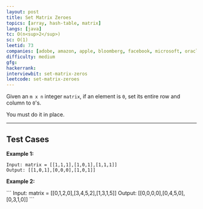 ```yaml
---
layout: post
title: Set Matrix Zeroes
topics: [array, hash-table, matrix]
langs: [java]
tc: O(n<sup>2</sup>)
sc: O(1)
leetid: 73
companies: [adobe, amazon, apple, bloomberg, facebook, microsoft, oracle]
difficulty: medium
gfg: 
hackerrank: 
interviewbit: set-matrix-zeros
leetcode: set-matrix-zeroes
---
```


Given an `m x n` integer `matrix`, if an element is `0`, set its entire row and column to `0`'s.

You must do it in place.

---

## Test Cases

**Example 1:**

<MdxImage src="https://assets.leetcode.com/uploads/2020/08/17/mat1.jpg" alt="image" />

```
Input: matrix = [[1,1,1],[1,0,1],[1,1,1]]
Output: [[1,0,1],[0,0,0],[1,0,1]]
```

**Example 2:**

<MdxImage src="https://assets.leetcode.com/uploads/2020/08/17/mat2.jpg" alt="Image" />
```
Input: matrix = [[0,1,2,0],[3,4,5,2],[1,3,1,5]]
Output: [[0,0,0,0],[0,4,5,0],[0,3,1,0]]
```